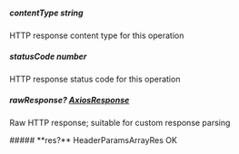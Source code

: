 
##### **contentType** string
HTTP response content type for this operation

##### **statusCode** number
HTTP response status code for this operation

##### **rawResponse?** [AxiosResponse](https://axios-http.com/docs/res_schema)
Raw HTTP response; suitable for custom response parsing

<Collapsible>
    ##### **res?** HeaderParamsArrayRes
    OK
    <Collapsible.Break/>
    <HeaderParamsArrayRes/>
</Collapsible>

